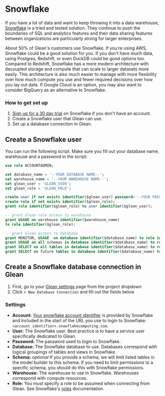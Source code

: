 # Snowflake

If you have a lot of data and want to keep throwing it into a data warehouse,
[Snowflake](https://www.snowflake.com) is a tried and tested solution. They continue to push the
boundaries of SQL and analytics features and their data sharing features between organizations are
particularly strong for larger enterprises.

About 50% of Glean's customers use Snowflake. If you're using AWS, Snowflake could be a good solution
for you. If you don't have much data, using Postgres, Redshift, or even DuckDB could be good options
too. Compared to Redshift, Snowflake has a more modern architecture with decoupled storage and compute
that can scale to larger datasets more easily. This architecture is also much easier to manage with
more flexibility over how much compute you use and fewer required decisions over how you lay out data.
If Google Cloud is an option, you may also want to consider BigQuery as an alternative to Snowflake.

### How to get set up

1. [Sign up for a 30 day trial](https://signup.snowflake.com/) on Snowflake if you don't have an account.
2. Create a Snowflake user that Glean can use.
3. Set up a database connection in Glean.

## Create a Snowflake user

You can run the following script. Make sure you fill out your database name, warehouse and a password in the script:

```sql
use role ACCOUNTADMIN;

set database_name = '--YOUR DATABASE NAME--';
set warehouse_name = '--YOUR WAREHOUSE NAME--';
set glean_user = 'GLEAN_USER';
set glean_role = 'GLEAN_ROLE';

create user if not exists identifier($glean_user) password='--YOUR PASSWORD--';
create role if not exists identifier($glean_role);
grant role identifier($glean_role) to user identifier($glean_user);

-- grant Glean role access to warehouse
grant USAGE on warehouse identifier($warehouse_name)
to role identifier($glean_role);

-- grant Glean access to database
grant MONITOR, USAGE  on database identifier($database_name) to role identifier($glean_role);
grant USAGE on all schemas in database identifier($database_name) to role identifier($glean_role);
grant SELECT on all tables in database identifier($database_name) to role identifier($glean_role);
grant SELECT on future tables in database identifier($database_name) to role identifier($glean_role);
```

## Create a Snowflake database connection in Glean

1. First, go to your [Glean settings](https://glean.io/app/p/settings#database_connections) page from the project dropdown
2. Click `+ New Database Connection` and fill out the fields below

### Settings

- **Account:** [Your snowflake account identifier](https://docs.snowflake.com/en/user-guide/connecting.html#your-snowflake-account-identifier) is provided by Snowflake and included in the start of the URL you use to login to Snowflake: `<account_identifier>.snowflakecomputing.com`.
- **User:** The Snowflake user. Best practice is to have a service user specifically dedicated to Glean.
- **Password:** The password used to login to Snowflake.
- **Database:** The Snowflake database to use. Databases correspond with logical groupings of tables and views in Snowflake.
- **Schema:** _optional_ If you provide a schema, we will limit listed tables in the model builder to this schema. If you need to limit permissions to a specific schema, you should do this with Snowflake permissions.
- **Warehouse:** The warehouse to use in Snowflake. Warehouses correspond with compute resources.
- **Role:** You must specify a role to be assumed when connecting from Glean. See Snowflake's [roles](https://docs.snowflake.com/en/user-guide/security-access-control-overview.html#roles) documentation.
